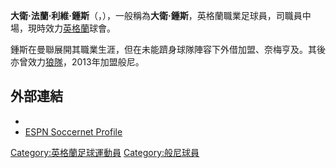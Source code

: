 {{Infobox football biography
| name           = 鍾斯<br>David Jones
| image          = Jones 2020.jpg
| image_size     = 220
| fullname       = David Frank Llwyd Jones<ref name="Hugman 2008-09">{{cite book |editor1-last=Hugman |editor1-first=Barry J. |title=The PFA Footballers' Who's Who 2008–09 |publisher=Mainstream |year=2008 |isbn=978-1-84596-324-8 }}</ref>
| birth_date     = {{birth date and age|1984|11|4|df=y}}<ref name="Hugman 2008-09"/>
| birth_place    = [[Southport|Southport]], 英格蘭
| height         = {{height|ft=5|in=11}}<ref name="Hugman 2008-09"/>
| position       = [[中場|中場]]
| currentclub    = [[般尼|般尼]]
| clubnumber     = 14
| youthyears1    = 1995–2003 |youthclubs1 = [[曼聯|曼聯]]
| years1         = 2003–2007 |clubs1 = [[曼聯|曼聯]]             |caps1 = 0  |goals1 = 0
| years2         = 2005–2006 |clubs2 = → {{fc|普雷斯頓}} （外借）    |caps2 = 24 |goals2 = 3
| years3         = 2006      |clubs3 = → {{fc|奈梅亨}} （外借）                  |caps3 = 17 |goals3 = 6
| years4         = 2006–2007 |clubs4 = → {{fc|打比郡}} （外借）              |caps4 = 10 |goals4 = 1
| years5         = 2007–2008 |clubs5 = {{fc|打比郡}}                       |caps5 = 32 |goals5 = 6
| years6         = 2008–2011 |clubs6 = [[狼隊|狼隊]] |caps6 = 66 |goals6 = 6
| years7         = 2011–2013 |clubs7 = {{fc|韋根}}                   |caps7 = 29 |goals7 = 0
| years8         = 2013      |clubs8 = → [[布力般流浪|布力般流浪]] （外借）      |caps8 = 12 |goals8 = 2
| years9         = 2013–     |clubs9 = [[般尼|般尼]]                                 |caps9 = 76 |goals9 = 1
| nationalyears1 = 2004 |nationalteam1 = [[英格蘭U21|英格蘭U21]] |nationalcaps1 = 1 |nationalgoals1 = 0
| club-update    = 17:56, 13 April 2015 (UTC)
| nationalteam-update = 30 November 2008
}}

'''大衛·法蘭·利維·鍾斯'''（{{lang-en|David Frank Llwyd Jones}}，{{bd|1984年|11月4日}}），一般稱為'''大衛·鍾斯'''，英格蘭職業足球員，司職員中場，現時效力[[英格蘭|英格蘭]]球會{{fc|般尼}}。

鍾斯在曼聯展開其職業生涯，但在未能躋身球隊陣容下外借加盟{{fc|普雷斯頓}}、奈梅亨及{{fc|打比郡}}。其後亦曾效力[[狼隊|狼隊]]，2013年加盟般尼。

==外部連結==
{{Commons category|David Jones (footballer born 1984)}}
*{{soccerbase|id=37217}}
*[http://soccernet.espn.go.com/players/stats?id=39412&cc=5739/ ESPN Soccernet Profile]

{{DEFAULTSORT:Jones, David}}
[[Category:英格蘭足球運動員|Category:英格蘭足球運動員]]
[[Category:般尼球員|Category:般尼球員]]

{{fbr-stub}}